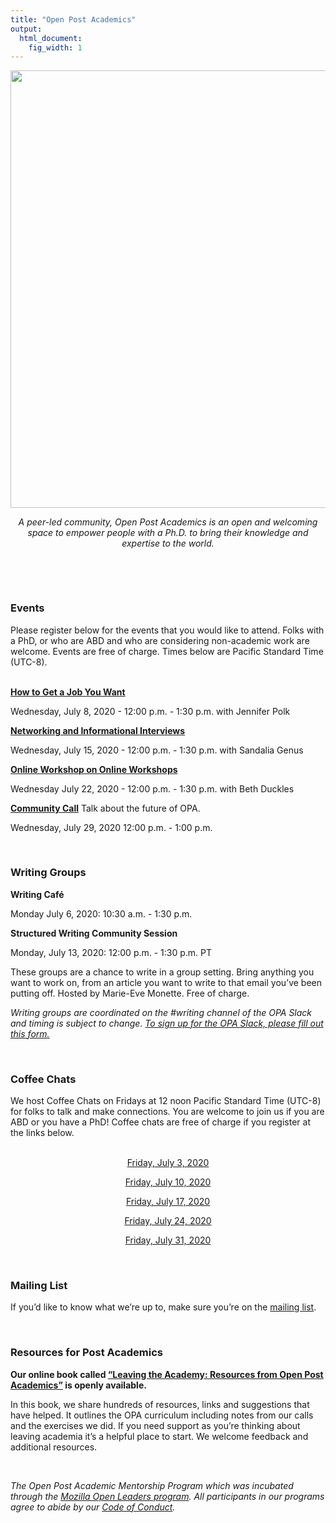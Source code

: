 ```yaml
---
title: "Open Post Academics"
output:
  html_document:
    fig_width: 1
---
```

<img src="images/BD_FLAME_Header.jpg" width="700px">

<center> *A peer-led community, Open Post Academics is an open and welcoming space to empower people with a Ph.D. to bring their knowledge and expertise to the world.* </center>

<br> 

<br>

### Events

Please register below for the events that you would like to attend. Folks with a PhD, or who are ABD and who are considering non-academic work are welcome. Events are free of charge. Times below are Pacific Standard Time (UTC-8).

<br>
**[How to Get a Job You Want](https://us02web.zoom.us/meeting/register/tZUkfuGhqD8rHtQbEG9QDDeZAlKrUtAHgBcj)** 

Wednesday, July 8, 2020 - 12:00 p.m. - 1:30 p.m. 
with Jennifer Polk

**[Networking and Informational Interviews](https://us02web.zoom.us/meeting/register/tZ0vd-mqrDIrE9JbTT4kPk2WyElIvlh3KElN)** 

Wednesday, July 15, 2020 - 12:00 p.m. - 1:30 p.m. 
with Sandalia Genus 

**[Online Workshop on Online Workshops](https://us02web.zoom.us/meeting/register/tZEuce2qpzwoHtFHCK6k-6WvTGC-OW4yZz7m)** 

Wednesday July 22, 2020 - 12:00 p.m. - 1:30 p.m. 
with Beth Duckles

**[Community Call](https://us02web.zoom.us/meeting/register/tZ0odOCqqDMuH93cfnZ0BfB99H_f64J7t70Q)** Talk about the future of OPA. 

Wednesday, July 29, 2020 
12:00 p.m. - 1:00 p.m.  

<br>

### Writing Groups 

**Writing Café**

Monday July 6, 2020: 10:30 a.m. - 1:30 p.m. 

**Structured Writing Community Session** 

Monday, July 13, 2020: 12:00 p.m. - 1:30 p.m. PT

These groups are a chance to write in a group setting. Bring anything you want to work on, from an article you want to write to that email you’ve been putting off. Hosted by Marie-Eve Monette. Free of charge. 

*Writing groups are coordinated on the #writing channel of the OPA Slack and timing is subject to change. [To sign up for the OPA Slack, please fill out this form.](https://forms.gle/nvLoStXH96evQSJM8)* 

<br>

### Coffee Chats 

We host Coffee Chats on Fridays at 12 noon Pacific Standard Time (UTC-8) for folks to talk and make connections. You are welcome to join us if you are ABD or you have a PhD! Coffee chats are free of charge if you register at the links below.   
<br>
<center> 
[Friday, July 3, 2020](https://us02web.zoom.us/meeting/register/tZMrcu-srTIuEtIBpDEEYRyuWJAeHGOtcDyq)

[Friday, July 10, 2020](https://us02web.zoom.us/meeting/register/tZwudOGrqD8jHNbLiPRMccCk5F6OcDCp59Ce) 

[Friday, July 17, 2020](https://us02web.zoom.us/meeting/register/tZMrdeGuqD4vEtKSEvAkjmwsUW4JpZE3Lfly)

[Friday, July 24, 2020](https://us02web.zoom.us/meeting/register/tZwkd--hrDMtG9Yx3-CbxoqjwUO1XsBcbhkW)

[Friday, July 31, 2020](https://us02web.zoom.us/meeting/register/tZUrfuuprjMvE9RABMX1R-C2-cHo-1iqfNHP)
 
</center>

<br> 



### Mailing List

If you'd like to know what we're up to, make sure you're on the [mailing list](https://mailchi.mp/2932ae7328f2/opa).   

<br>

### Resources for Post Academics
**Our online book called ["Leaving the Academy: Resources from Open Post Academics"](http://book.openpostac.org/index.html) is openly available.** 

In this book, we share hundreds of resources, links and suggestions that have helped. It outlines the OPA curriculum including notes from our calls and the exercises we did. If you need support as you're thinking about leaving academia it's a helpful place to start. We welcome feedback and additional resources. 

<br>

*The Open Post Academic Mentorship Program which was incubated through the [Mozilla Open Leaders program](https://foundation.mozilla.org/en/opportunity/mozilla-open-leaders/open-leaders-x/participants/). All participants in our programs agree to abide by our [Code of Conduct](https://docs.google.com/document/d/e/2PACX-1vSDndyEifMT03KAXBs22KHpFRWOa4Gld5vEOoKdcRmyDzQrrsktelKa1jRf9_JeYrC18cjEvce_i3Ri/pub).* 
